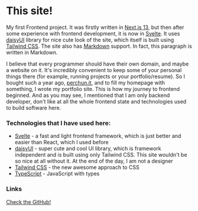 <script lang="ts">import Icon from '@iconify/svelte';</script>

# This site!

My first Frontend project. It was firstly written in [Next.js 13](https://nextjs.org), but then after some experience with frontend development, it is now in [Svelte](https://svelte.dev/). It uses [daisyUI](https://daisyui.com/) library for nice cute look of the site, which itself is built using [Tailwind CSS](https://tailwindcss.com/). The site also has [Markdown](https://en.wikipedia.org/wiki/Markdown) support. In fact, this paragraph is written in Markdown.

I believe that every programmer should have their own domain, and maybe a website on it. It's incredibly convenient to keep some of your personal things there (for example, running projects or your portfolio/resume). So I bought such a year ago, [perchun.it](https://perchun.it), and to fill my homepage with something, I wrote my portfolio site. This is how my journey to frontend beginned. And as you may see, I mentioned that I am only backend developer, don't like at all the whole frontend state and technologies used to build software here.

### Technologies that I have used here:

- [Svelte](https://svelte.dev) - a fast and light frontend framework, which is just better and easier than React, which I used before
- [daisyUI](https://daisyui.com) - super cute and cool UI library, which is framework independent and is built using only Tailwind CSS. This site wouldn't be so nice at all without it. At the end of the day, I am not a designer
- [Tailwind CSS](https://tailwindcss.com) - the new awesome approach to CSS
- [TypeScript](https://www.typescriptlang.org) - JavaScript with types

### Links

<a href="https://s.perchun.it/perchun.it/github" class="btn variant-filled">
	<Icon icon="mdi:github" />
	Check the GitHub!
</a>
